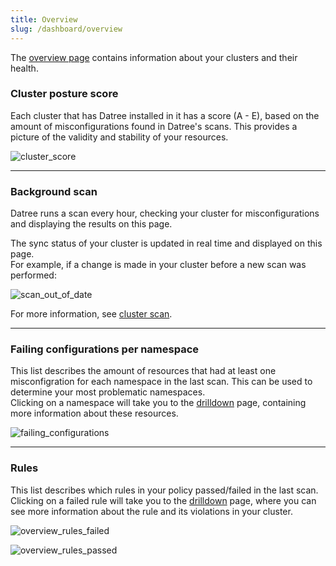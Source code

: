 ```yaml
---
title: Overview
slug: /dashboard/overview
---
```


The [overview page](https://app.datree.io/overview) contains information about your clusters and their health.

### Cluster posture score

Each cluster that has Datree installed in it has a score (A - E), based on the amount of misconfigurations found in Datree's scans. This provides a picture of the validity and stability of your resources.

![cluster_score](/img/dashboard/overview/cluster-score.png)

---

### Background scan

Datree runs a scan every hour, checking your cluster for misconfigurations and displaying the results on this page.

The sync status of your cluster is updated in real time and displayed on this page.  
For example, if a change is made in your cluster before a new scan was performed:

![scan_out_of_date](/img/dashboard/overview/scan-out-of-date.png)

For more information, see [cluster scan](/configuration/cluster-scan).

---

### Failing configurations per namespace

This list describes the amount of resources that had at least one misconfigration for each namespace in the last scan. This can be used to determine your most problematic namespaces.  
Clicking on a namespace will take you to the [drilldown](/dashboard/drilldown) page, containing more information about these resources.

![failing_configurations](/img/dashboard/overview/failing-configurations.png)

---

### Rules

This list describes which rules in your policy passed/failed in the last scan.  
Clicking on a failed rule will take you to the [drilldown](/dashboard/drilldown) page, where you can see more information about the rule and its violations in your cluster.

![overview_rules_failed](/img/dashboard/overview/rules-list-failed.png)

![overview_rules_passed](/img/dashboard/overview/rules-list-passed.png)
